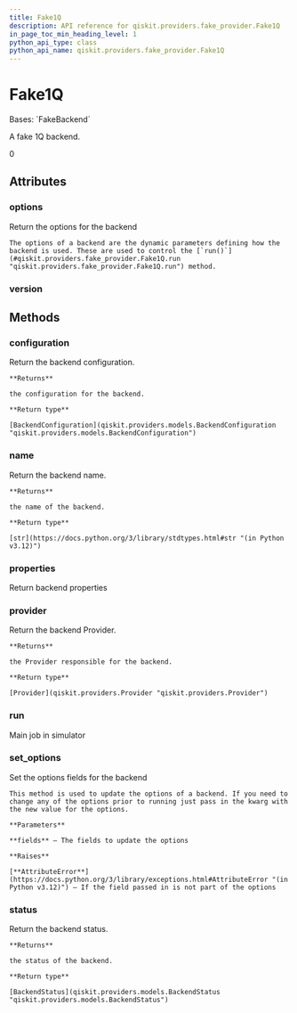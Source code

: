 ```yaml
---
title: Fake1Q
description: API reference for qiskit.providers.fake_provider.Fake1Q
in_page_toc_min_heading_level: 1
python_api_type: class
python_api_name: qiskit.providers.fake_provider.Fake1Q
---
```


# Fake1Q

<Class id="qiskit.providers.fake_provider.Fake1Q" isDedicatedPage={true} github="https://github.com/qiskit/qiskit/tree/stable/0.25/qiskit/providers/fake_provider/fake_1q.py" signature="qiskit.providers.fake_provider.Fake1Q">
  Bases: `FakeBackend`

  A fake 1Q backend.

  0

  ## Attributes

  ### options

  <Attribute id="qiskit.providers.fake_provider.Fake1Q.options">
    Return the options for the backend

    The options of a backend are the dynamic parameters defining how the backend is used. These are used to control the [`run()`](#qiskit.providers.fake_provider.Fake1Q.run "qiskit.providers.fake_provider.Fake1Q.run") method.
  </Attribute>

  ### version

  <Attribute id="qiskit.providers.fake_provider.Fake1Q.version" attributeValue="1" />

  ## Methods

  ### configuration

  <Function id="qiskit.providers.fake_provider.Fake1Q.configuration" signature="configuration()">
    Return the backend configuration.

    **Returns**

    the configuration for the backend.

    **Return type**

    [BackendConfiguration](qiskit.providers.models.BackendConfiguration "qiskit.providers.models.BackendConfiguration")
  </Function>

  ### name

  <Function id="qiskit.providers.fake_provider.Fake1Q.name" signature="name()">
    Return the backend name.

    **Returns**

    the name of the backend.

    **Return type**

    [str](https://docs.python.org/3/library/stdtypes.html#str "(in Python v3.12)")
  </Function>

  ### properties

  <Function id="qiskit.providers.fake_provider.Fake1Q.properties" signature="properties()">
    Return backend properties
  </Function>

  ### provider

  <Function id="qiskit.providers.fake_provider.Fake1Q.provider" signature="provider()">
    Return the backend Provider.

    **Returns**

    the Provider responsible for the backend.

    **Return type**

    [Provider](qiskit.providers.Provider "qiskit.providers.Provider")
  </Function>

  ### run

  <Function id="qiskit.providers.fake_provider.Fake1Q.run" signature="run(run_input, **kwargs)">
    Main job in simulator
  </Function>

  ### set\_options

  <Function id="qiskit.providers.fake_provider.Fake1Q.set_options" signature="set_options(**fields)">
    Set the options fields for the backend

    This method is used to update the options of a backend. If you need to change any of the options prior to running just pass in the kwarg with the new value for the options.

    **Parameters**

    **fields** – The fields to update the options

    **Raises**

    [**AttributeError**](https://docs.python.org/3/library/exceptions.html#AttributeError "(in Python v3.12)") – If the field passed in is not part of the options
  </Function>

  ### status

  <Function id="qiskit.providers.fake_provider.Fake1Q.status" signature="status()">
    Return the backend status.

    **Returns**

    the status of the backend.

    **Return type**

    [BackendStatus](qiskit.providers.models.BackendStatus "qiskit.providers.models.BackendStatus")
  </Function>
</Class>

